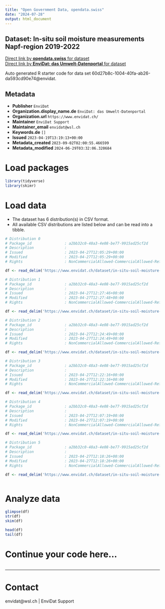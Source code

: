 ```yaml
---
title: "Open Government Data, opendata.swiss"
date: "2024-07-28"
output: html_document
---
```


## Dataset: In-situ soil moisture measurements Napf-region 2019-2022



[Direct link by **opendata.swiss** for dataset](https://opendata.swiss/de/dataset/in-situ-soil-moisture-measurements-napf-region-2019-2022)<br>
[Direct link by **EnviDat: das Umwelt-Datenportal** for dataset](https://www.envidat.ch/#/metadata/in-situ-soil-moisture-measurements-napf-region-2019-2022)

Auto generated R starter code for data set 60d27b8c-1004-40fa-ab26-da593cd90e74@envidat.

## Metadata

- **Publisher** `EnviDat`
- **Organization.display_name.de** `EnviDat: das Umwelt-Datenportal`
- **Organization.url** `https://www.envidat.ch/`
- **Maintainer** `EnviDat Support`
- **Maintainer_email** `envidat@wsl.ch`
- **Keywords.de** `[]`
- **Issued** `2023-04-19T13:19:13+00:00`
- **Metadata_created** `2023-09-02T02:00:55.466599`
- **Metadata_modified** `2024-06-29T03:32:06.320684`


# Load packages

```r

library(tidyverse)
library(skimr)

```

# Load data

-   The dataset has 6 distribution(s) in CSV format.
-   All available CSV distributions are listed below and can be read into a tibble.

```r

# Distribution 0
# Package_id               : a2bb32c0-48a3-4e08-be77-9915ad25cf2d
# Description              : 
# Issued                   : 2023-04-27T12:05:29+00:00
# Modified                 : 2023-04-27T12:05:29+00:00
# Rights                   : NonCommercialAllowed-CommercialAllowed-ReferenceRequired

df <- read_delim('https://www.envidat.ch/dataset/in-situ-soil-moisture-measurements-napf-region-2019-2022/resource/52d374f0-c620-4c25-ba9e-3bd6ace26a3a')

# Distribution 1
# Package_id               : a2bb32c0-48a3-4e08-be77-9915ad25cf2d
# Description              : 
# Issued                   : 2023-04-27T12:27:46+00:00
# Modified                 : 2023-04-27T12:27:48+00:00
# Rights                   : NonCommercialAllowed-CommercialAllowed-ReferenceRequired

df <- read_delim('https://www.envidat.ch/dataset/in-situ-soil-moisture-measurements-napf-region-2019-2022/resource/fad1cc95-d31a-4999-b82d-8d10825d3d81')

# Distribution 2
# Package_id               : a2bb32c0-48a3-4e08-be77-9915ad25cf2d
# Description              : 
# Issued                   : 2023-04-27T12:24:49+00:00
# Modified                 : 2023-04-27T12:24:49+00:00
# Rights                   : NonCommercialAllowed-CommercialAllowed-ReferenceRequired

df <- read_delim('https://www.envidat.ch/dataset/in-situ-soil-moisture-measurements-napf-region-2019-2022/resource/4fbaeb74-82b3-4dfa-8083-f6fb2ced9760')

# Distribution 3
# Package_id               : a2bb32c0-48a3-4e08-be77-9915ad25cf2d
# Description              : 
# Issued                   : 2023-04-27T12:22:16+00:00
# Modified                 : 2023-04-27T12:22:16+00:00
# Rights                   : NonCommercialAllowed-CommercialAllowed-ReferenceRequired

df <- read_delim('https://www.envidat.ch/dataset/in-situ-soil-moisture-measurements-napf-region-2019-2022/resource/046a611d-b29e-42bc-ac1d-6bd375c084e1')

# Distribution 4
# Package_id               : a2bb32c0-48a3-4e08-be77-9915ad25cf2d
# Description              : 
# Issued                   : 2023-04-27T12:07:19+00:00
# Modified                 : 2023-04-27T12:07:19+00:00
# Rights                   : NonCommercialAllowed-CommercialAllowed-ReferenceRequired

df <- read_delim('https://www.envidat.ch/dataset/in-situ-soil-moisture-measurements-napf-region-2019-2022/resource/c94dc5ba-9a88-4d8f-9b2a-738d3f3c444c')

# Distribution 5
# Package_id               : a2bb32c0-48a3-4e08-be77-9915ad25cf2d
# Description              : 
# Issued                   : 2023-04-27T12:18:26+00:00
# Modified                 : 2023-04-27T12:18:26+00:00
# Rights                   : NonCommercialAllowed-CommercialAllowed-ReferenceRequired

df <- read_delim('https://www.envidat.ch/dataset/in-situ-soil-moisture-measurements-napf-region-2019-2022/resource/23dbdfe1-86af-4cc8-a27a-47c46d764660')



```

# Analyze data

```r

glimpse(df)
str(df)
skim(df)

head(df)
tail(df)

```

# Continue your code here...

```r

```

------------------------------------------------------------------------

# Contact

envidat@wsl.ch | EnviDat Support
